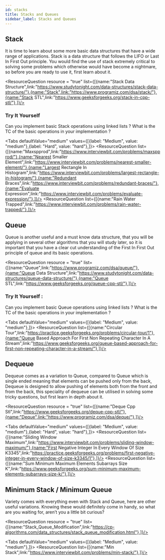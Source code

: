 ```yaml
---
id: stacks
title: Stacks and Queues
sidebar_label: Stacks and Queues
---
```


## Stack 
It is time to learn about some more basic data structures that have a wide range of applications. Stack is a data structure that follows the LIFO or Last In First Out principle. You would find the use of stack extremely critical to solving some problems which otherwise would have become a nightmare, so before you are ready to use it, first learn about it.

<TipsCaution tip = "false" content= "The following STL utilities for Stack in C++ are a must know : empty(), size(), pop(), push(), top()." />



<ResourceQuestion resource = "true" list={[{name:"Stack Data Structure",link:"https://www.studytonight.com/data-structures/stack-data-structure/"},{name:"Stack",link:"https://www.programiz.com/dsa/stack/"},{name:"Stack STL",link:"https://www.geeksforgeeks.org/stack-in-cpp-stl/"},]}/>



### Try It Yourself
Can you implement basic Stack operations using linked lists ? What is the TC of the basic operations in your implementation ?

<Tabs
	defaultValue="medium"
	values={[{label: "Medium", value: "medium"},{label: "Hard", value: "hard"},]}>
	<TabItem value="medium">
		<ResourceQuestion  list={[{name:"Maxspprod",link:"https://www.interviewbit.com/problems/maxspprod/"},{name:"Nearest Smaller Element",link:"https://www.interviewbit.com/problems/nearest-smaller-element/"},{name:"Largest Rectangle In Histogram",link:"https://www.interviewbit.com/problems/largest-rectangle-in-histogram/"},{name:"Redundant Braces",link:"https://www.interviewbit.com/problems/redundant-braces/"},{name:"Evaluate Expression",link:"https://www.interviewbit.com/problems/evaluate-expression/"},]}/>
	</TabItem>
	<TabItem value="hard">
		<ResourceQuestion  list={[{name:"Rain Water Trapped",link:"https://www.interviewbit.com/problems/rain-water-trapped/"},]}/>
	</TabItem>
	
</Tabs>


## Queue 
Queue is another useful and a must know data structure, that you will be applying in several other algorithms that you will study later, so it is important that you have a clear cut understanding of the First In First Out principle of queue and its basic operations.
<TipsCaution tip = "false" content= "The following STL utilities for Queue in C++ are a must know : empty(), size(), pop(), push(), top()." />



<ResourceQuestion resource = "true" list={[{name:"Queue",link:"https://www.programiz.com/dsa/queue/"},{name:"Queue Data Structure",link:"https://www.studytonight.com/data-structures/queue-data-structure/"},{name:"Queue STL",link:"https://www.geeksforgeeks.org/queue-cpp-stl/"},]}/>



### Try It Yourself :
Can you implement basic Queue operations using linked lists ? What is the TC of the basic operations in your implementation ?

<Tabs
	defaultValue="medium"
	values={[{label: "Medium", value: "medium"},]}>
	<TabItem value="medium">
		<ResourceQuestion  list={[{name:"Circular Tour",link:"https://practice.geeksforgeeks.org/problems/circular-tour/1"},{name:"Queue Based Approach For First Non Repeating Character In A Stream",link:"https://www.geeksforgeeks.org/queue-based-approach-for-first-non-repeating-character-in-a-stream/"},]}/>
	</TabItem>
	
</Tabs>


## Dequeue
Dequeue comes as a variation to Queue, compared to Queue which is single ended meaning that elements can be pushed only from the back, Dequeue is designed to allow pushing of elements both from the front and from the back, this speciality of dequeue can be utilised in solving some tricky questions, but first learn in depth about it.

<TipsCaution tip = "false" content= "The following STL utilities for Deque in C++ are a must know : empty(), size(), front(),back(),pop_back(), push_back(), pop_front(), push_front()." />


<ResourceQuestion resource = "true" list={[{name:"Deque Cpp Stl",link:"https://www.geeksforgeeks.org/deque-cpp-stl/"},{name:"Deque",link:"https://www.programiz.com/dsa/deque/"},]}/>


<Tabs
	defaultValue="medium"
	values={[{label: "Medium", value: "medium"},{label: "Hard", value: "hard"},]}>
	<TabItem value="medium">
		<ResourceQuestion  list={[{name:"Sliding Window Maximum",link:"https://www.interviewbit.com/problems/sliding-window-maximum/"},{name:"First Negative Integer In Every Window Of Size K3345",link:"https://practice.geeksforgeeks.org/problems/first-negative-integer-in-every-window-of-size-k3345/1"},]}/>
	</TabItem>
	<TabItem value="hard">
		<ResourceQuestion  list={[{name:"Sum Minimum Maximum Elements Subarrays Size K",link:"https://www.geeksforgeeks.org/sum-minimum-maximum-elements-subarrays-size-k/"},]}/>
	</TabItem>
	
</Tabs>


## Minimum Stack / Minimum Queue
Variety comes with everything even with Stack and Queue, here are other useful variations. Knowing these would definitely come in handy, so what are you waiting for, aren’t you a little bit curious?


<ResourceQuestion resource = "true" list={[{name:"Stack_Queue_Modification",link:"https://cp-algorithms.com/data_structures/stack_queue_modification.html"},]}/>


<Tabs
	defaultValue="medium"
	values={[{label: "Medium", value: "medium"},]}>
	<TabItem value="medium">
		<ResourceQuestion  list={[{name:"Min Stack",link:"https://www.interviewbit.com/problems/min-stack/"},]}/>
	</TabItem>
	
</Tabs>
